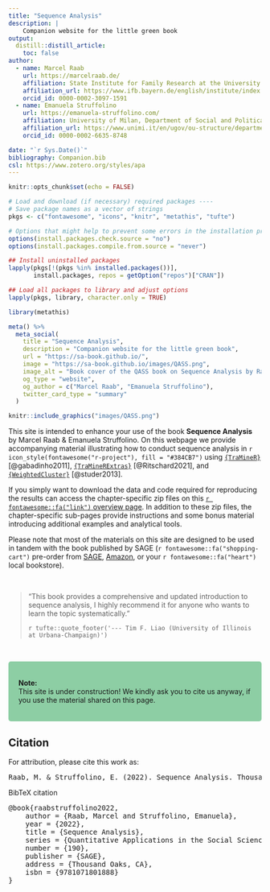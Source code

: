 ```yaml
---
title: "Sequence Analysis"
description: |
    Companion website for the little green book
output:
  distill::distill_article:
    toc: false
author:
  - name: Marcel Raab
    url: https://marcelraab.de/
    affiliation: State Institute for Family Research at the University of Bamberg (ifb)
    affiliation_url: https://www.ifb.bayern.de/english/institute/index.php
    orcid_id: 0000-0002-3097-1591
  - name: Emanuela Struffolino
    url: https://emanuela-struffolino.com/
    affiliation: University of Milan, Department of Social and Political Sciences
    affiliation_url: https://www.unimi.it/en/ugov/ou-structure/department-social-and-political-sciences
    orcid_id: 0000-0002-6635-8748

date: "`r Sys.Date()`"
bibliography: Companion.bib
csl: https://www.zotero.org/styles/apa
---
```


```r
knitr::opts_chunk$set(echo = FALSE)

# Load and download (if necessary) required packages ----
# Save package names as a vector of strings
pkgs <- c("fontawesome", "icons", "knitr", "metathis", "tufte") 

# Options that might help to prevent some errors in the installation process
options(install.packages.check.source = "no")
options(install.packages.compile.from.source = "never")

## Install uninstalled packages
lapply(pkgs[!(pkgs %in% installed.packages())], 
       install.packages, repos = getOption("repos")["CRAN"])

## Load all packages to library and adjust options
lapply(pkgs, library, character.only = TRUE)

```

```r
library(metathis)

meta() %>%
  meta_social(
    title = "Sequence Analysis",
    description = "Companion website for the little green book",
    url = "https://sa-book.github.io/",
    image = "https://sa-book.github.io/images/QASS.png",
    image_alt = "Book cover of the QASS book on Sequence Analysis by Raab & Struffolino",
    og_type = "website",
    og_author = c("Marcel Raab", "Emanuela Struffolino"),
    twitter_card_type = "summary"
  )
```

::: {.floatting}

```r
knitr::include_graphics("images/QASS.png")
```

This site is intended to enhance your use of the book **Sequence Analysis** by Marcel Raab & Emanuela Struffolino. On this webpage we provide accompanying material illustrating how to conduct sequence analysis in `r icon_style(fontawesome("r-project"), fill = "#384CB7")` using [`{TraMineR}`](http://traminer.unige.ch){target="_blank"} [@gabadinho2011], [`{TraMineRExtras}`](http://traminer.unige.ch){target="_blank"} [@Ritschard2021], and [`{WeightedCluster}`](http://mephisto.unige.ch/weightedcluster){target="_blank"} [@studer2013].

If you simply want to download the data and code required for reproducing the results can access the chapter-specific zip files on this [`r fontawesome::fa("link")` overview page](rOverview.html). In addition to these zip files, the chapter-specific sub-pages provide instructions and some bonus material introducing additional examples and analytical tools.


Please note that most of the materials on this site are designed to be used in tandem with the book published by SAGE (`r fontawesome::fa("shopping-cart")` pre-order from [SAGE](https://us.sagepub.com/en-us/nam/sequence-analysis/book272086){target="_blank"},  [Amazon](https://www.amazon.com/dp/B09MJCBKC3/ref=cm_sw_em_r_mt_dp_YDSYM9W43ZEDWMZK27PV){target="_blank"}, or your `r fontawesome::fa("heart")` local bookstore). 

:::


<aside>

\

> "This book provides a comprehensive and updated introduction to sequence analysis,
>  I highly recommend it for anyone who wants to learn the topic systematically."
>
> `r tufte::quote_footer('--- Tim F. Liao (University of Illinois at Urbana-Champaign)')`

\

</aside>
 


```{=html}
<style>
div.green {background-color:#8DCEA4; border-radius: 5px; padding: 20px;}
</style>
```

::: green
**Note:**<br> This site is under construction! We kindly ask you to cite us anyway, if you use the material shared on this page.
:::


## Citation {.appendix}

For attribution, please cite this work as:

<!-- <style>
div.green { background-color:#8DCEA4; border-radius: 3px; padding: 10px;}
</style>
<div class = "green">
**Raab, M. & Struffolino, E. (2022). Sequence Analysis. Thousand Oaks, CA: Sage.**
</div> -->

<pre class="citation-appendix short">
Raab, M. & Struffolino, E. (2022). Sequence Analysis. Thousand Oaks, CA: Sage.
</pre>

<p>BibTeX citation</p>
<pre class="citation-appendix long">@book{raabstruffolino2022,
	author = {Raab, Marcel and Struffolino, Emanuela},
	year = {2022},
	title = {Sequence Analysis},
	series = {Quantitative Applications in the Social Sciences},
	number = {190},
	publisher = {SAGE},
	address = {Thousand Oaks, CA},
	isbn = {9781071801888}
}</pre>

